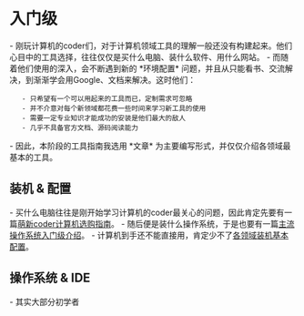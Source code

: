 
= 入门级 =
- 刚玩计算机的coder们，对于计算机领域工具的理解一般还没有构建起来。他们心目中的工具选择，往往仅仅是买什么电脑、装什么软件、用什么网站。
- 而随着他们使用的深入，会不断遇到新的 *环境配置* 问题，并且从只能看书、交流解决，到渐渐学会用Google、文档来解决。这时他们：
    - 只希望有一个可以用起来的工具而已，定制需求可忽略
    - 并不介意对每个新领域都花费一些时间来学习新工具的使用
    - 需要一定专业知识才能成功的安装是他们最大的敌人
    - 几乎不具备官方文档、源码阅读能力
- 因此，本阶段的工具指南我选用 *文章* 为主要编写形式，并仅仅介绍各领域最基本的工具。

== 装机 & 配置 ==
- 买什么电脑往往是刚开始学习计算机的coder最关心的问题，因此肯定先要有一篇[[萌新coder计算机选购指南]]。
- 随后便是装什么操作系统，于是也要有一篇[[主流操作系统入门级介绍]]。
- 计算机到手还不能直接用，肯定少不了[[各领域装机基本配置]]。

== 操作系统 & IDE ==
- 其实大部分初学者
